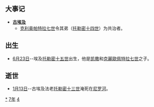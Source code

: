 {{yearTOC|-47|西汉'''[[初元|初元]]二年'''}}

== 大事记 ==
* '''[[古埃及|古埃及]]'''
** [[克利奥帕特拉七世|克利奥帕特拉七世]]令其弟（[[托勒密十四世|托勒密十四世]]）为共治者。

== 出生 ==
* [[6月23日|6月23日]]--埃及[[托勒密十五世|托勒密十五世]]出生，他是[[凯撒|凯撒]]和[[克麗歐佩特拉七世|克麗歐佩特拉七世]]之子。

== 逝世 ==
{{Wikisource year mention}}
* [[1月13日|1月13日]]--古埃及法老[[托勒密十三世|托勒密十三世]]淹死在[[尼罗河|尼罗河]]。

[[Category:前47年|*]]
[[Category:前40年代|7年]]
[[Category:前1世纪各年|4]]